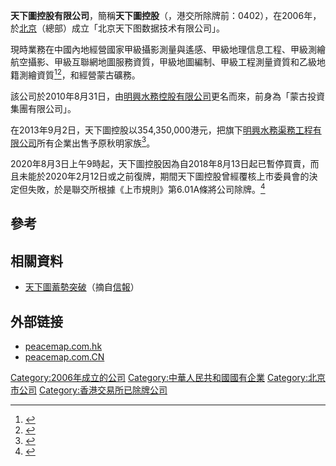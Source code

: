 {{copyedit|time=2014-06-22T12:35:57+00:00}}
'''天下圖控股有限公司'''，簡稱'''天下圖控股'''（'''{{lang-en|Peace Map Holding Limited}}'''，港交所除牌前：0402），在2006年，於[[北京|北京]]（總部）成立「北京天下图数据技术有限公司」。

現時業務在中國內地經營國家甲級攝影測量與遙感、甲級地理信息工程、甲級測繪航空攝影、甲級互聯網地圖服務資質，甲級地圖編制、甲級工程測量資質和乙級地籍測繪資質<ref>{{Cite web |url=http://www.peacemap.com.hk/aboutus/aboutus |title=天下圖控股有限公司簡介 |access-date=2014-06-22 |archive-date=2014-06-22 |archive-url=https://web.archive.org/web/20140622205517/http://peacemap.com.hk/aboutus/aboutus |dead-url=yes }}</ref><ref>{{Cite web |url=http://www.peacemap.com.cn/show1.aspx |title=北京天下图数据技术有限公司簡介 |access-date=2014-06-22 |archive-date=2014-05-30 |archive-url=https://web.archive.org/web/20140530095653/http://www.peacemap.com.cn/show1.aspx |dead-url=yes }}</ref>，和經營蒙古礦務。

該公司於2010年8月31日，由[[明興水務控股有限公司|明興水務控股有限公司]]更名而來，前身為「蒙古投資集團有限公司」。

在2013年9月2日，天下圖控股以354,350,000港元，把旗下[[明興水務渠務工程有限公司|明興水務渠務工程有限公司]]所有企業出售予原秋明家族<REF>
{{Cite web |url=http://www.hkexnews.hk/listedco/listconews/SEHK/2013/1125/LTN20131125022_C.pdf |title=出售通告 |access-date=2014-06-22 |archive-date=2016-03-05 |archive-url=https://web.archive.org/web/20160305023608/http://www.hkexnews.hk/listedco/listconews/SEHK/2013/1125/LTN20131125022_C.pdf |dead-url=no }}
</REF>。

2020年8月3日上午9時起，天下圖控股因為自2018年8月13日起已暫停買賣，而且未能於2020年2月12日或之前復牌，期間天下圖控股曾經覆核上市委員會的決定但失敗，於是聯交所根據《上市規則》第6.01A條將公司除牌。<ref>{{Cite web|title=通告 – 關於天下圖控股有限公司（清盤中）（於開曼群島註冊成立並於百慕達存續之有限公司）（股份代號：402） 取消上市地位|url=https://www.hkex.com.hk/News/Regulatory-Announcements/2020/200730news?sc_lang=zh-HK|access-date=2022-01-17|work=www.hkex.com.hk|language=zh-HK|archive-date=2022-01-18|archive-url=https://web.archive.org/web/20220118212823/https://www.hkex.com.hk/News/Regulatory-Announcements/2020/200730news?sc_lang=zh-HK}}</ref>

==參考==
{{reflist}}

==相關資料==
*[http://www.hkej.com/template/dailynews/jsp/detail.jsp?dnews_id=3976&cat_id=7&title_id=674204 天下圖蓄勢突破]{{Wayback|url=http://www.hkej.com/template/dailynews/jsp/detail.jsp?dnews_id=3976&cat_id=7&title_id=674204 |date=20140409002850 }}（摘自[[信報|信報]]）

==外部链接==
*[https://web.archive.org/web/20140516200309/http://peacemap.com.hk/ peacemap.com.hk]
*[http://www.peacemap.com.CN peacemap.com.CN]{{Wayback|url=http://www.peacemap.com.cn/ |date=20201127085306 }}
[[Category:2006年成立的公司|Category:2006年成立的公司]]
[[Category:中華人民共和國國有企業|Category:中華人民共和國國有企業]]
[[Category:北京市公司|Category:北京市公司]]
[[Category:香港交易所已除牌公司|Category:香港交易所已除牌公司]]